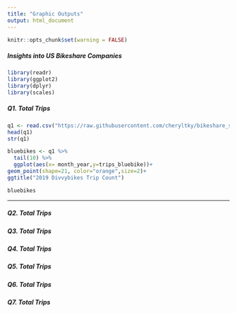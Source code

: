 ```yaml
---
title: "Graphic Outputs"
output: html_document
---
```


```r
knitr::opts_chunk$set(warning = FALSE)
```
##### Insights into US Bikeshare Companies 

```r
library(readr)
library(ggplot2)
library(dplyr)
library(scales)
```


##### Q1. Total Trips

```r
q1 <- read.csv("https://raw.githubusercontent.com/cheryltky/bikeshare_studies/main/csvdata/Q1.csv", sep=",", header = T)
head(q1)
str(q1)
```

```r
bluebikes <- q1 %>% 
  tail(10) %>% 
  ggplot(aes(x= month_year,y=trips_bluebike))+
geom_point(shape=21, color="orange",size=2)+
ggtitle("2019 Divvybikes Trip Count")

bluebikes

```

***

##### Q2. Total Trips

##### Q3. Total Trips
##### Q4. Total Trips
##### Q5. Total Trips
##### Q6. Total Trips
##### Q7. Total Trips

